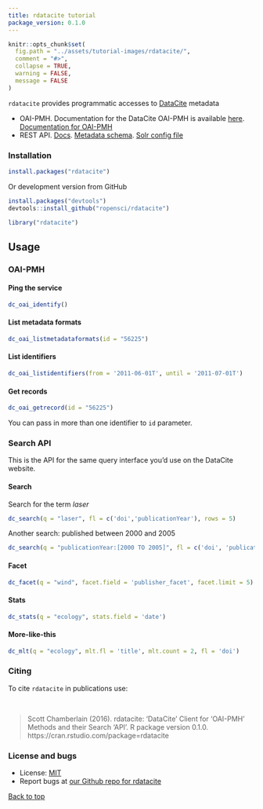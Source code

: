 ```yaml
---
title: rdatacite tutorial
package_version: 0.1.0
---
```


```r
knitr::opts_chunk$set(
  fig.path = "../assets/tutorial-images/rdatacite/",
  comment = "#>",
  collapse = TRUE,
  warning = FALSE,
  message = FALSE
)
```

`rdatacite` provides programmatic accesses to [DataCite](http://datacite.org/) metadata

* OAI-PMH. Documentation for the DataCite OAI-PMH is available [here](http://oai.datacite.org/). [Documentation for OAI-PMH](http://www.openarchives.org/OAI/openarchivesprotocol.html)
* REST API. [Docs](http://search.datacite.org/help.html). [Metadata schema](http://schema.datacite.org/). [Solr config file](https://github.com/datacite/search/blob/master/src/main/resources/solrconfig.xml)


### Installation

```r
install.packages("rdatacite")
```

Or development version from GitHub

```r
install.packages("devtools")
devtools::install_github("ropensci/rdatacite")
```

```r
library("rdatacite")
```


## Usage


### OAI-PMH

#### Ping the service

```r
dc_oai_identify()
```

#### List metadata formats

```r
dc_oai_listmetadataformats(id = "56225")
```

#### List identifiers

```r
dc_oai_listidentifiers(from = '2011-06-01T', until = '2011-07-01T')
```

#### Get records

```r
dc_oai_getrecord(id = "56225")
```

You can pass in more than one identifier to `id` parameter.

### Search API

This is the API for the same query interface you'd use on the DataCite website.

#### Search

Search for the term _laser_

```r
dc_search(q = "laser", fl = c('doi','publicationYear'), rows = 5)
```

Another search: published between 2000 and 2005

```r
dc_search(q = "publicationYear:[2000 TO 2005]", fl = c('doi', 'publicationYear'), rows = 5)
```

#### Facet

```r
dc_facet(q = "wind", facet.field = 'publisher_facet', facet.limit = 5)
```

#### Stats


```r
dc_stats(q = "ecology", stats.field = 'date')
```

#### More-like-this

```r
dc_mlt(q = "ecology", mlt.fl = 'title', mlt.count = 2, fl = 'doi')
```



### Citing

To cite `rdatacite` in publications use:

<br>

> Scott Chamberlain (2016). rdatacite: 'DataCite' Client for 'OAI-PMH'
  Methods and their Search 'API'. R package version 0.1.0. https://cran.rstudio.com/package=rdatacite


### License and bugs

* License: [MIT](http://opensource.org/licenses/MIT)
* Report bugs at [our Github repo for rdatacite](https://github.com/ropensci/rdatacite/issues?state=open)

[Back to top](#top)
